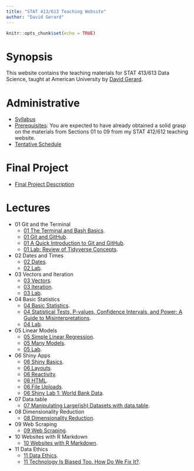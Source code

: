 ```yaml
---
title: "STAT 413/613 Teaching Website"
author: "David Gerard"
---
```


```r
knitr::opts_chunk$set(echo = TRUE)
```

# Synopsis

This website contains the teaching materials for STAT 413/613 Data Science, taught at American 
University by [David Gerard](https://dcgerard.github.io/).

# Administrative

- [Syllabus](./admin/syllabus.html)
- [Prerequisites](https://dcgerard.github.io/stat_412_612/): You are expected
  to have already obtained a solid grasp on the materials from Sections 01 to
  09 from my STAT 412/612 teaching website.
- [Tentative Schedule](./admin/schedule.html)

# Final Project

- [Final Project Description](./final_project/final_project_description.html)

# Lectures

- 01 Git and the Terminal
    - [01 The Terminal and Bash Basics](./01_git/01_basic_bash.html).
    - [01 Git and GitHub](./01_git/01_git_github.html).
    - [01 A Quick Introduction to Git and GitHub](https://doi.org/10.1371/journal.pcbi.1004668).
    - [01 Lab: Review of Tidyverse Concepts](https://github.com/data-science-master/lab_01).
- 02 Dates and Times
    - [02 Dates](./02_dates/02_dates.html).
    - [02 Lab](https://github.com/data-science-master/lab_02).
- 03 Vectors and Iteration
    - [03 Vectors](./03_vectors_iterators/03_vectors.html).
    - [03 Iteration](./03_vectors_iterators/03_iterators.html).
    - [03 Lab](https://github.com/data-science-master/lab_03).
- 04 Basic Statistics
    - [04 Basic Statistics](./04_basic_stats/04_basic_stats.html).
    - [04 Statistical Tests, P-values, Confidence Intervals, and Power: A Guide to Misinterpretations](./04_basic_stats/greenland_etal_2016.pdf).
    - [04 Lab](https://github.com/data-science-master/lab_04).
- 05 Linear Models
    - [05 Simple Linear Regression](./05_linear_regression/05_simple_linear_regression.html).
    - [05 Many Models](./05_linear_regression/05_many_models.html).
    - [05 Lab](https://github.com/data-science-master/lab_05).
- 06 Shiny Apps
    - [06 Shiny Basics](./06_shiny/06_basic_shiny.html).
    - [06 Layouts](./06_shiny/06_layouts.html).
    - [06 Reactivity](./06_shiny/06_reactivity.html).
    - [06 HTML](./06_shiny/06_html.html).
    - [06 File Uploads](./06_shiny/06_upload.html).
    - [06 Shiny Lab 1: World Bank Data](https://github.com/data-science-master/lab_06_1).
- 07 Data.table    
    - [07 Manipulating Large(ish) Datasets with data.table](./07_medium_data/07_medium_data.html).
- 08 Dimensionality Reduction
    - [08 Dimensionality Reduction](./08_dimension_reduction/08_dimension_reduction.html).
- 09 Web Scraping
    - [09 Web Scraping](./09_web_scraping/09_web_scraping.html).
- 10 Websites with R Markdown
    - [10 Websites with R Markdown](./10_websites/10_websites.html).
- 11 Data Ethics
    - [11 Data Ethics](./11_ethics/11_ethics.html).
    - [11 Technology Is Biased Too. How Do We Fix It?](./11_ethics/data_science_bias.pdf).
